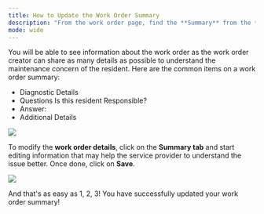 ---
title: How to Update the Work Order Summary
description: "From the work order page, find the **Summary** from the **Quick View**. To open summary information, click on the **arrow down**."
mode: wide
---

You will be able to see information about the work order as the work order creator can share as many details as possible to understand the maintenance concern of the resident. Here are the common items on a work order summary: 
- Diagnostic Details
- Questions Is this resident Responsible?
- Answer:
- Additional Details

<Frame>
  <img src="/images/rtaImage-670.jpg"/>
</Frame>


To modify the **work order details**, click on the **Summary tab** and start editing information that may help the service provider to understand the issue better. Once done, click on **Save**.

<Frame>
  <img src="/images/rtaImage-671.jpg"/>
</Frame>

And that's as easy as 1, 2, 3! You have successfully updated your work order summary!
